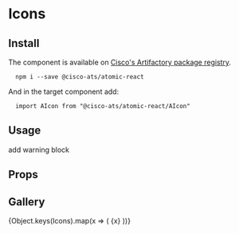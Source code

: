 

<Meta title="Components/Icons" component={AIcon} />

# Icons

## Install

The component is available on [Cisco's Artifactory package registry](https://devhub.cisco.com/artifactory/webapp/#/home).

```
  npm i --save @cisco-ats/atomic-react
```

And in the target component add:

```
  import AIcon from "@cisco-ats/atomic-react/AIcon"
```

## Usage

<Preview>
  <AIcon size="large">add</AIcon>
  <AIcon color="#dd2">warning</AIcon>
  <AIcon size="32" color="red">block</AIcon>
</Preview>

## Props

<Props of={AIcon} />

## Gallery

<IconGallery>
  {Object.keys(Icons).map(x => (
    <IconItem name={x} key={x}><AIcon>{x}</AIcon></IconItem>
  ))}
</IconGallery>
